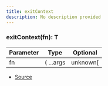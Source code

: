 ```yaml
---
title: exitContext
description: No description provided
---
```



### exitContext(fn): T

| Parameter | Type | Optional |
| ----------- | ----------- | ----------- |
| fn | (   ...args | unknown\[ | ] ) => T | ❌ |


- [Source](https://github.com/underctrl-io/commandkit/blob/83ef44f10b86e30835e8636786e5222cac412af9/packages/commandkit/src/context/async-context.ts#L26)